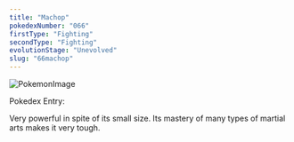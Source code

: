 ```yaml
---
title: "Machop"
pokedexNumber: "066"
firstType: "Fighting"
secondType: "Fighting"
evolutionStage: "Unevolved"
slug: "66machop"
---
```


![PokemonImage](https://archives.bulbagarden.net/media/upload/thumb/0/02/0066Machop.png/140px-0066Machop.png)

Pokedex Entry:

Very powerful in spite of its small size. Its mastery of many types of martial arts makes it very tough.
